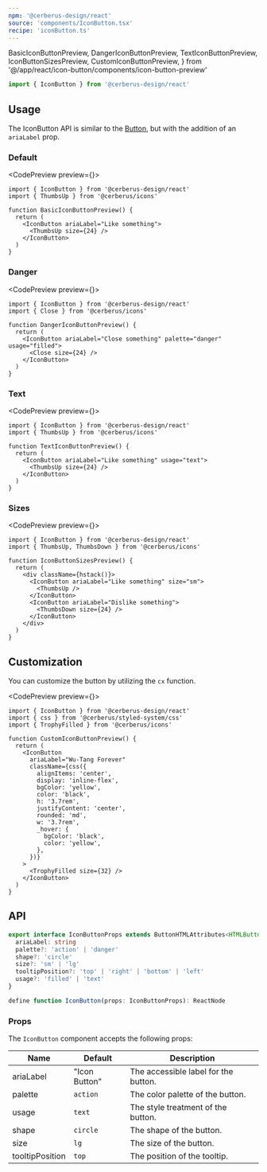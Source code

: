 ```yaml
---
npm: '@cerberus-design/react'
source: 'components/IconButton.tsx'
recipe: 'iconButton.ts'
---
```


  BasicIconButtonPreview,
  DangerIconButtonPreview,
  TextIconButtonPreview,
  IconButtonSizesPreview,
  CustomIconButtonPreview,
} from '@/app/react/icon-button/components/icon-button-preview'

```ts
import { IconButton } from '@cerberus-design/react'
```

## Usage

The IconButton API is similar to the [Button](./button), but with the addition of an `ariaLabel` prop.

### Default

<CodePreview preview={<BasicIconButtonPreview />}>
```tsx title="icon-button.tsx"
import { IconButton } from '@cerberus-design/react'
import { ThumbsUp } from '@cerberus/icons'

function BasicIconButtonPreview() {
  return (
    <IconButton ariaLabel="Like something">
      <ThumbsUp size={24} />
    </IconButton>
  )
}
```
</CodePreview>

### Danger

<CodePreview preview={<DangerIconButtonPreview />}>
```tsx title="icon-button.tsx"
import { IconButton } from '@cerberus-design/react'
import { Close } from '@cerberus/icons'

function DangerIconButtonPreview() {
  return (
    <IconButton ariaLabel="Close something" palette="danger" usage="filled">
      <Close size={24} />
    </IconButton>
  )
}
```
</CodePreview>

### Text

<CodePreview preview={<TextIconButtonPreview />}>
```tsx title="icon-button.tsx"
import { IconButton } from '@cerberus-design/react'
import { ThumbsUp } from '@cerberus/icons'

function TextIconButtonPreview() {
  return (
    <IconButton ariaLabel="Like something" usage="text">
      <ThumbsUp size={24} />
    </IconButton>
  )
}
```
</CodePreview>

### Sizes

<CodePreview preview={<IconButtonSizesPreview />}>
```tsx title="icon-button.tsx"
import { IconButton } from '@cerberus-design/react'
import { ThumbsUp, ThumbsDown } from '@cerberus/icons'

function IconButtonSizesPreview() {
  return (
    <div className={hstack()}>
      <IconButton ariaLabel="Like something" size="sm">
        <ThumbsUp />
      </IconButton>
      <IconButton ariaLabel="Dislike something">
        <ThumbsDown size={24} />
      </IconButton>
    </div>
  )
}
```
</CodePreview>

## Customization

You can customize the button by utilizing the `cx` function.

<CodePreview preview={<CustomIconButtonPreview />}>
```tsx title="icon-button.tsx"
import { IconButton } from '@cerberus-design/react'
import { css } from '@cerberus/styled-system/css'
import { TrophyFilled } from '@cerberus/icons'

function CustomIconButtonPreview() {
  return (
    <IconButton
      ariaLabel="Wu-Tang Forever"
      className={css({
        alignItems: 'center',
        display: 'inline-flex',
        bgColor: 'yellow',
        color: 'black',
        h: '3.7rem',
        justifyContent: 'center',
        rounded: 'md',
        w: '3.7rem',
        _hover: {
          bgColor: 'black',
          color: 'yellow',
        },
      })}
    >
      <TrophyFilled size={32} />
    </IconButton>
  )
}
```
</CodePreview>

## API

```ts showLineNumbers=false
export interface IconButtonProps extends ButtonHTMLAttributes<HTMLButtonElement> {
  ariaLabel: string
  palette?: 'action' | 'danger'
  shape?: 'circle'
  size?: 'sm' | 'lg'
  tooltipPosition?: 'top' | 'right' | 'bottom' | 'left'
  usage?: 'filled' | 'text'
}

define function IconButton(props: IconButtonProps): ReactNode
````

### Props

The `IconButton` component accepts the following props:

| Name     | Default | Description                                                   |
| -------- | ------- | ------------------------------------------------------------- |
| ariaLabel |    "Icon Button"     | The accessible label for the button. |
| palette     | `action`   | The color palette of the button. |
| usage | `text`    | The style treatment of the button.    |
| shape | `circle`    | The shape of the button.               |
| size | `lg`    | The size of the button.               |
| tooltipPosition | `top`    | The position of the tooltip.               |
